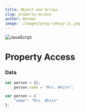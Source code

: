 ```yaml
---
title: Object and Arrays
slug: property-access
author: Herman
image: ./images/greg-rakozy-js.jpg
---
```


![JavaScript](./images/greg-rakozy-js.jpg)
# Property Access

### Data

```javascript
var person = {};
    person.name = "Mrs. White";

var person = {
    "name": "Mrs. White"
};
```


